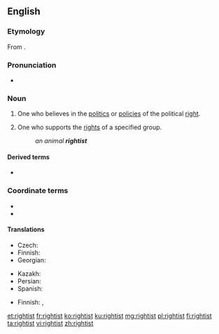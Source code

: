 ==English==

===Etymology===
From {{suffix|right|ist|lang=en}}.

===Pronunciation===
* {{IPA|/ˈɹaɪtɪst/|lang=en}}

===Noun===
{{en-noun}}

# One who believes in the [[politics]] or [[policy|policies]] of the political [[right]].
# {{lb|en|in combination}} One who supports the [[right]]s of a specified group.
#: ''an animal '''rightist'''''

====Derived terms====
* {{l|en|far-rightist}}

===Coordinate terms===
* {{l|en|centrist}}
* {{l|en|leftist}}

====Translations====
{{trans-top|supporter of the political right}}
* Czech: {{t|cs|pravičák|m}}
* Finnish: {{t+|fi|oikeistolainen}}
* Georgian: {{t|ka|მემარჯვენე|sc=Geor}}
{{trans-mid}}
* Kazakh: {{t|kk|оңшыл|sc=Cyrl}}
* Persian: {{t|fa|راست‌گرا|tr=râst-garâ}}
* Spanish: {{t+|es|derechista|m|f}}
{{trans-bottom}}

{{trans-top|supporter of the rights of a group}}
* Finnish: {{t|fi|[[oikeuksien]] [[puolustaja]]}}, {{t|fi|[[oikeus]][[aktivisti]]}}
{{trans-mid}}
{{trans-bottom}}

[[et:rightist]]
[[fr:rightist]]
[[ko:rightist]]
[[ku:rightist]]
[[mg:rightist]]
[[pl:rightist]]
[[fi:rightist]]
[[ta:rightist]]
[[vi:rightist]]
[[zh:rightist]]